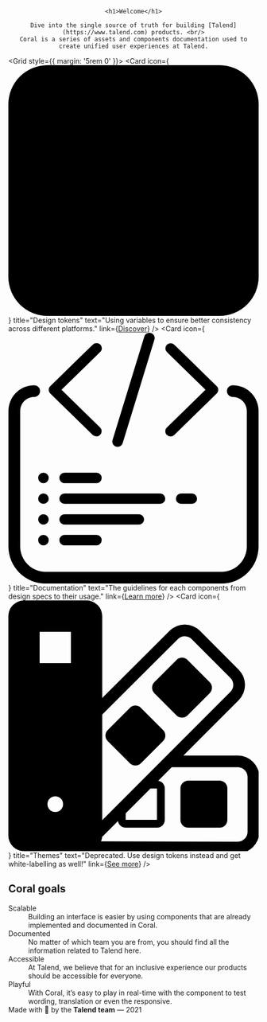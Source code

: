 


<Meta title="Welcome" />

<Welcome id="diveinto" />

<center>

    <h1>Welcome</h1>

    Dive into the single source of truth for building [Talend](https://www.talend.com) products. <br/>
    Coral is a series of assets and components documentation used to create unified user experiences at Talend.

</center>

<SearchBar />

<Grid style={{ margin: '5rem 0' }}>
	<Card
		icon={
			<svg xmlns="http://www.w3.org/2000/svg" fill="none" viewBox="0 0 32 32">
				<path
					fill="url(#tokens__paint0_linear)"
					fillRule="evenodd"
					d="M27 1.5H5A3.5 3.5 0 001.5 5v22A3.5 3.5 0 005 30.5h22a3.5 3.5 0 003.5-3.5V5A3.5 3.5 0 0027 1.5zM5 0a5 5 0 00-5 5v22a5 5 0 005 5h22a5 5 0 005-5V5a5 5 0 00-5-5H5zm4.5 5.75a3.75 3.75 0 100 7.5 3.75 3.75 0 000-7.5zM4.25 9.5a5.25 5.25 0 1110.5 0 5.25 5.25 0 01-10.5 0zM19 4.25A1.75 1.75 0 0017.25 6v6c0 .966.784 1.75 1.75 1.75h6A1.75 1.75 0 0026.75 12V6A1.75 1.75 0 0025 4.25h-6zM18.75 6a.25.25 0 01.25-.25h6a.25.25 0 01.25.25v6a.25.25 0 01-.25.25h-6a.25.25 0 01-.25-.25V6zm-7.685 11.453l3.382 6.764a1.75 1.75 0 01-1.565 2.533H6.118a1.75 1.75 0 01-1.565-2.533l3.382-6.764c.645-1.29 2.485-1.29 3.13 0zm-1.341.671a.25.25 0 00-.448 0l-3.382 6.764a.25.25 0 00.224.362h6.764a.25.25 0 00.224-.362l-3.382-6.764zm13.305-1.304a1.75 1.75 0 00-2.058 0l-3.58 2.601a1.75 1.75 0 00-.635 1.957l1.367 4.208a1.75 1.75 0 001.665 1.21h4.424a1.75 1.75 0 001.665-1.21l1.367-4.208a1.75 1.75 0 00-.636-1.957l-3.58-2.6zm-1.176 1.214a.25.25 0 01.294 0l3.58 2.6a.25.25 0 01.09.28l-1.367 4.208a.25.25 0 01-.238.173h-4.424a.25.25 0 01-.238-.173l-1.367-4.208a.25.25 0 01.09-.28l3.58-2.6z"
					clipRule="evenodd"
				/>
				<defs>
					<linearGradient
						id="tokens__paint0_linear"
						x1="0"
						x2="32.054"
						y1="0"
						y2="31.945"
						gradientUnits="userSpaceOnUse"
					>
						<stop stopColor="#FF6D70" />
						<stop offset="1" stopColor="#2C1F56" />
					</linearGradient>
				</defs>
			</svg>
		}
		title="Design tokens"
		text="Using variables to ensure better consistency across different platforms."
		link={<a href="https://design.talend.com/design-tokens">Discover</a>}
	/>
	<Card
		icon={
			<svg xmlns="http://www.w3.org/2000/svg" fill="none" viewBox="0 0 32 32">
				<g clipPath="url(#documentation__clip0)">
					<path
						fill="url(#documentation__paint0_linear)"
						fillRule="evenodd"
						d="M13.968 14.553a.683.683 0 01-.596-.348.648.648 0 01-.053-.503L17.383.472a.67.67 0 01.493-.454.688.688 0 01.648.19.65.65 0 01.156.643l-4.063 13.23a.675.675 0 01-.649.472zm-3.188-1.517a.69.69 0 00.95-.008.65.65 0 00.008-.927l-4.94-4.824 4.94-4.825a.651.651 0 00.185-.643.67.67 0 00-.484-.473.688.688 0 00-.659.18L5.362 6.81a.65.65 0 000 .935l5.418 5.292zm9.482 0a.689.689 0 00.957 0l5.418-5.292a.65.65 0 000-.935L21.22 1.517a.689.689 0 00-.949.008.65.65 0 00-.008.927l4.94 4.825-4.94 4.824a.65.65 0 000 .935zM5.164 18.522a.67.67 0 01-.677.662.67.67 0 01-.677-.662.67.67 0 01.677-.662.67.67 0 01.677.662zm-.677 3.308a.67.67 0 00.677-.662.67.67 0 00-.677-.662.67.67 0 00-.677.662.67.67 0 00.677.662zm.677 1.984a.67.67 0 01-.677.662.67.67 0 01-.677-.662.67.67 0 01.677-.662.67.67 0 01.677.662zm-.677 3.308a.67.67 0 00.677-.662.67.67 0 00-.677-.662.67.67 0 00-.677.662.67.67 0 00.677.662zm2.709-7.939h4.063a.67.67 0 00.678-.661.67.67 0 00-.678-.662H7.196a.67.67 0 00-.677.662.67.67 0 00.677.662zm0 2.646a.67.67 0 01-.677-.661.67.67 0 01.677-.662h12.19a.67.67 0 01.678.662.67.67 0 01-.678.662H7.196zm10.159 1.985a.67.67 0 00-.678-.662H7.196a.67.67 0 00-.677.662.67.67 0 00.677.662h9.481a.67.67 0 00.678-.662zM6.518 26.46a.67.67 0 01.678-.662h4.063a.67.67 0 01.678.662.67.67 0 01-.678.662H7.196a.67.67 0 01-.677-.662zm15.577-5.954a.67.67 0 00-.677.662.67.67 0 00.677.662h1.355a.67.67 0 00.677-.662.67.67 0 00-.677-.662h-1.355zM3.302 6.692a3.29 3.29 0 00-3.29 3.29v17.274a4.75 4.75 0 004.75 4.75h22.476a4.75 4.75 0 004.75-4.75V9.982a3.29 3.29 0 00-3.29-3.29.75.75 0 000 1.5c.989 0 1.79.801 1.79 1.79v17.274a3.25 3.25 0 01-3.25 3.25H4.762a3.25 3.25 0 01-3.25-3.25V9.982c0-.989.801-1.79 1.79-1.79a.75.75 0 100-1.5z"
						clipRule="evenodd"
					/>
				</g>
				<defs>
					<linearGradient
						id="documentation__paint0_linear"
						x1=".012"
						x2="32.072"
						y1="0"
						y2="31.922"
						gradientUnits="userSpaceOnUse"
					>
						<stop stopColor="#FF6D70" />
						<stop offset="1" stopColor="#2C1F56" />
					</linearGradient>
					<clipPath id="documentation__clip0">
						<path fill="#fff" d="M0 0h32v32H0z" />
					</clipPath>
				</defs>
			</svg>
		}
		title="Documentation"
		text="The guidelines for each components from design specs to their usage."
		link={<a href="/docs/components-clickable-buttons-button--variations">Learn more</a>}
	/>
	<Card
		icon={
			<svg xmlns="http://www.w3.org/2000/svg" fill="none" viewBox="0 0 32 32">
				<g clipPath="url(#themes__clip0)">
					<path
						fill="url(#themes__paint0_linear)"
						fillRule="evenodd"
						d="M2 1.5h8a.5.5 0 01.5.5v28a.5.5 0 01-.5.5H2a.5.5 0 01-.5-.5V2a.5.5 0 01.5-.5zM0 2a2 2 0 012-2h8a2 2 0 012 2v10.445l8.613-8.57a2.75 2.75 0 013.884.005l4.954 4.954a2.75 2.75 0 010 3.889l-7.067 7.067h6.948a2.75 2.75 0 012.75 2.75v6.996a2.75 2.75 0 01-2.755 2.75L9.999 32.25V32H2a2 2 0 01-2-2V2zm20.884 19.29l-1.724 1.723A1 1 0 0120 24v4a1 1 0 01-1 1h-4a1 1 0 01-.987-.84l-1.983 1.983-.033-.033a1.989 1.989 0 01-.144.643l17.477.033a1.25 1.25 0 001.252-1.25V22.54c0-.69-.56-1.25-1.25-1.25h-8.448zM12 28.052l2-2V26h.052L28.39 11.662a1.25 1.25 0 000-1.768l-4.953-4.953a1.25 1.25 0 00-1.766-.002l-9.642 9.593-.029-.03v13.55zm3-.879V28h4v-4h-.827L15 27.173zM6 27a1 1 0 100-2 1 1 0 000 2zm0 1a2 2 0 100-4 2 2 0 000 4zM4 12h4v4H4v-4zm-1 0a1 1 0 011-1h4a1 1 0 011 1v4a1 1 0 01-1 1H4a1 1 0 01-1-1v-4zm22.031-.868l-2.828-2.829-2.829 2.829 2.829 2.828 2.828-2.828zM22.91 7.596a1 1 0 00-1.414 0l-2.829 2.829a1 1 0 000 1.414l2.829 2.828a1 1 0 001.414 0l2.828-2.828a1 1 0 000-1.414L22.91 7.596zm-6.667 6.818l2.828 2.829-2.828 2.828-2.829-2.828 2.829-2.829zm-.707-.707a1 1 0 011.414 0l2.828 2.828a1 1 0 010 1.415l-2.828 2.828a1 1 0 01-1.414 0l-2.829-2.828a1 1 0 010-1.415l2.829-2.828zM8 4H4v4h4V4zM4 3a1 1 0 00-1 1v4a1 1 0 001 1h4a1 1 0 001-1V4a1 1 0 00-1-1H4zm23 25h-4v-4h4v4zm-4 1a1 1 0 01-1-1v-4a1 1 0 011-1h4a1 1 0 011 1v4a1 1 0 01-1 1h-4z"
						clipRule="evenodd"
					/>
				</g>
				<defs>
					<linearGradient
						id="themes__paint0_linear"
						x1="0"
						x2="32.34"
						y1="0"
						y2="32.026"
						gradientUnits="userSpaceOnUse"
					>
						<stop stopColor="#FF6D70" />
						<stop offset="1" stopColor="#2C1F56" />
					</linearGradient>
					<clipPath id="themes__clip0">
						<path fill="#fff" d="M0 0h32v32H0z" />
					</clipPath>
				</defs>
			</svg>
		}
		title="Themes"
		text="Deprecated. Use design tokens instead and get white-labelling as well!"
		link={<a href="/docs/deprecated-themes--page">See more</a>}
	/>
</Grid>

## Coral goals

<Grid columns={2} as="dl">
	<div>
		<dt>Scalable</dt>
		<dd>
			Building an interface is easier by using components that are already implemented and
			documented in Coral.
		</dd>
	</div>
	<div>
		<dt>Documented</dt>
		<dd>
			No matter of which team you are from, you should find all the information related to Talend
			here.
		</dd>
	</div>
	<div>
		<dt>Accessible</dt>
		<dd>
			At Talend, we believe that for an inclusive experience our products should be accessible for
			everyone.
		</dd>
	</div>
	<div>
		<dt>Playful</dt>
		<dd>
			With Coral, it’s easy to play in real-time with the component to test wording, translation or
			even the responsive.
		</dd>
	</div>
</Grid>

<footer style={{ marginTop: '9rem' }}>
	Made with 🐳️ by the <b>Talend team</b> — 2021
</footer>
